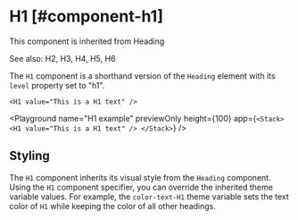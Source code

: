 
# H1 [#component-h1]

This component is inherited from <SmartLink href="/components/Heading">Heading</SmartLink>

See also: <SmartLink href="/components/H2">H2</SmartLink>, <SmartLink href="/components/H3">H3</SmartLink>, <SmartLink href="/components/H4">H4</SmartLink>, <SmartLink href="/components/H5">H5</SmartLink>, <SmartLink href="/components/H6">H6</SmartLink>

The `H1` component is a shorthand version of the `Heading` element with its `level` property set to "h1".

```ueml copy
<H1 value="This is a H1 text" />
```

<Playground
  name="H1 example"
  previewOnly
  height={100}
  app={`
  <Stack>
    <H1 value="This is a H1 text" />
  </Stack>
  `}
/>

## Styling

The `H1` component inherits its visual style from the `Heading` component.
Using the `H1` component specifier, you can override the inherited theme variable values.
For example, the `color-text-H1` theme variable sets the text color of `H1` while keeping the color of all other headings.


